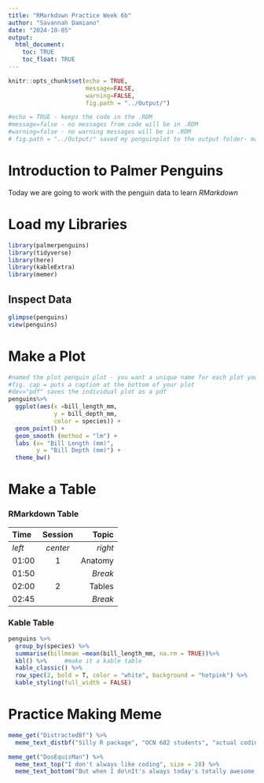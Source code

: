 ```yaml
---
title: "RMarkdown Practice Week 6b"
author: "Savannah Damiano"
date: "2024-10-05"
output: 
  html_document:
    toc: TRUE
    toc_float: TRUE
---
```


```r
knitr::opts_chunk$set(echo = TRUE, 
                      message=FALSE, 
                      warning=FALSE,
                      fig.path = "../Output/")

#echo = TRUE - keeps the code in the .RDM
#message=false - no messages from code will be in .RDM
#warning=false - no warning messages will be in .RDM
# fig.path = "../Output/" saved my penguinplot to the output folder- make sure all spelling matches your folder spelling
```
# Introduction to Palmer Penguins
Today we are going to work with the penguin data to learn *RMarkdown*

# Load my Libraries

```r
library(palmerpenguins)
library(tidyverse)
library(here)
library(kableExtra)
library(memer)
```
## Inspect Data
```r
glimpse(penguins)
view(penguins)
```

# Make a Plot
```r

#named the plot penguin plot - you want a unique name for each plot you do 
#fig. cap = puts a caption at the bottom of your plot
#dev="pdf" saves the individual plot as a pdf
penguins%>%
  ggplot(aes(x =bill_length_mm,
             y = bill_depth_mm,
             color = species)) +
  geom_point() +
  geom_smooth (method = "lm") +
  labs (x= "Bill Length (mm)",
        y = "Bill Depth (mm)") +
  theme_bw()
```
# Make a Table
### RMarkdown Table
 
| Time  | Session | Topic    |
|:------|:-------:|---------:|
| _left_ | _center_| _right_ |
| 01:00  | 1       | Anatomy |
| 01:50  |         | *Break* |
| 02:00  | 2       | Tables  |
| 02:45  |         | *Break* |

<!-- use markdown language when developing a table -->

### Kable Table
```r
penguins %>%
  group_by(species) %>%
  summarise(billmean =mean(bill_length_mm, na.rm = TRUE))%>%
  kbl() %>%     #make it a kable table
  kable_classic() %>%
  row_spec(2, bold = T, color = "white", background = "hotpink") %>%
  kable_styling(full_width = FALSE)
```
# Practice Making Meme

```r

meme_get("DistractedBf") %>% 
  meme_text_distbf("Silly R package", "OCN 682 students", "actual coding")

meme_get("DosEquisMan") %>% 
  meme_text_top("I don't always like coding", size = 28) %>% 
  meme_text_bottom("But when I do\nIt's always today's totally awesome R package", size = 18)

```

